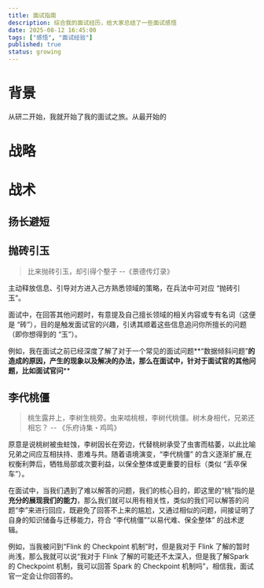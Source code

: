 ```yaml
---
title: 面试指南
description: 综合我的面试经历，给大家总结了一些面试感悟
date: 2025-08-12 16:45:00
tags: ["感悟", "面试经验"]
published: true
status: growing
---
```


# 背景
从研二开始，我就开始了我的面试之旅。从最开始的

# 战略



# 战术

## 扬长避短

## 抛砖引玉
> 比来抛砖引玉，却引得个墼子 --《景德传灯录》

主动释放信息、引导对方进入己方熟悉领域的策略，在兵法中可对应 “抛砖引玉”。

面试中，在回答其他问题时，有意提及自己擅长领域的相关内容或专有名词（这便是 “砖”），目的是触发面试官的兴趣，引诱其顺着这些信息追问你所擅长的问题（即你想得到的 “玉”）。

例如，我在面试之前已经深度了解了对于一个常见的面试问题**“数据倾斜问题”**的造成的原因，产生的现象以及解决的办法，那么在面试中，针对于面试官的其他问题，比如面试官问****

## 李代桃僵
> 桃生露井上，李树生桃旁。虫来啮桃根，李树代桃僵。树木身相代，兄弟还相忘？ -- 《乐府诗集・鸡鸣》

原意是说桃树被虫蛀蚀，李树因长在旁边，代替桃树承受了虫害而枯萎，以此比喻兄弟之间应互相扶持、患难与共。随着语境演变，“李代桃僵” 的含义逐渐扩展,在权衡利弊后，牺牲局部或次要利益，以保全整体或更重要的目标（类似 “丢卒保车”）。

在面试中，当我们遇到了难以解答的问题，我们的核心目的，即这里的“桃”指的是**充分的展现我们的能力**，那么我们就可以用有相关性，类似的我们可以解答的问题“李”来进行回应，既避免了回答不上来的尴尬，又通过相似的问题，间接证明了自身的知识储备与迁移能力，符合 “李代桃僵”“以易代难、保全整体” 的战术逻辑。

例如，当我被问到“Flink 的 Checkpoint 机制”时，但是我对于 Flink 了解的暂时尚浅，那么我就可以说“我对于 Flink 了解的可能还不太深入，但是我了解Spark 的 Checkpoint 机制，我可以回答 Spark 的 Checkpoint 机制吗”，相信我，面试官一定会让你回答的。